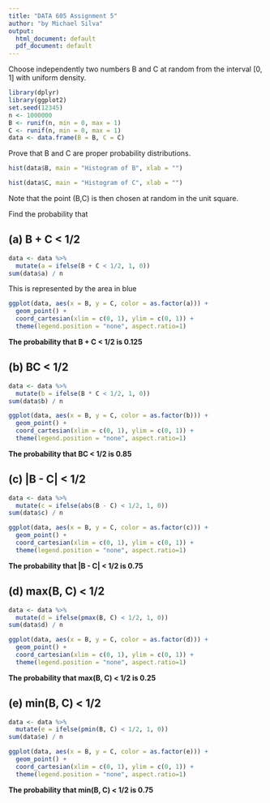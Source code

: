 ---
title: "DATA 605 Assignment 5"
author: "by Michael Silva"
output:
  html_document: default
  pdf_document: default
---

Choose independently two numbers B and C at random from the interval [0, 1] with uniform density. 

```{r, message=FALSE}
library(dplyr)
library(ggplot2)
set.seed(12345)
n <- 1000000
B <- runif(n, min = 0, max = 1)
C <- runif(n, min = 0, max = 1)
data <- data.frame(B = B, C = C)
```

Prove that B and C are proper probability distributions. 

```{r, echo=FALSE}
hist(data$B, main = "Histogram of B", xlab = "")
```


```{r, echo=FALSE}
hist(data$C, main = "Histogram of C", xlab = "")
```

Note that the point (B,C) is then chosen at random in the unit square.

Find the probability that

## (a) B + C < 1/2

```{r, message=FALSE}
data <- data %>%
  mutate(a = ifelse(B + C < 1/2, 1, 0))
sum(data$a) / n
```

This is represented by the area in blue

```{r echo=FALSE, cache=TRUE}
ggplot(data, aes(x = B, y = C, color = as.factor(a))) +
  geom_point() +
  coord_cartesian(xlim = c(0, 1), ylim = c(0, 1)) + 
  theme(legend.position = "none", aspect.ratio=1)
```

**The probability that B + C < 1/2 is 0.125**

## (b) BC < 1/2

```{r}
data <- data %>%
  mutate(b = ifelse(B * C < 1/2, 1, 0))
sum(data$b) / n
```

```{r echo=FALSE, cache=TRUE}
ggplot(data, aes(x = B, y = C, color = as.factor(b))) +
  geom_point() +
  coord_cartesian(xlim = c(0, 1), ylim = c(0, 1)) + 
  theme(legend.position = "none", aspect.ratio=1)
```

**The probability that BC < 1/2 is 0.85**

## (c) |B - C| < 1/2

```{r}
data <- data %>%
  mutate(c = ifelse(abs(B - C) < 1/2, 1, 0))
sum(data$c) / n
```

```{r echo=FALSE, cache=TRUE}
ggplot(data, aes(x = B, y = C, color = as.factor(c))) +
  geom_point() +
  coord_cartesian(xlim = c(0, 1), ylim = c(0, 1)) + 
  theme(legend.position = "none", aspect.ratio=1)
```

**The probability that |B - C| < 1/2 is 0.75**

## (d) max(B, C) < 1/2

```{r}
data <- data %>%
  mutate(d = ifelse(pmax(B, C) < 1/2, 1, 0))
sum(data$d) / n
```

```{r echo=FALSE, cache=TRUE}
ggplot(data, aes(x = B, y = C, color = as.factor(d))) +
  geom_point() +
  coord_cartesian(xlim = c(0, 1), ylim = c(0, 1)) + 
  theme(legend.position = "none", aspect.ratio=1)
```

**The probability that max(B, C) < 1/2 is 0.25**

## (e) min(B, C) < 1/2

```{r}
data <- data %>%
  mutate(e = ifelse(pmin(B, C) < 1/2, 1, 0))
sum(data$e) / n
```

```{r echo=FALSE, cache=TRUE}
ggplot(data, aes(x = B, y = C, color = as.factor(e))) +
  geom_point() +
  coord_cartesian(xlim = c(0, 1), ylim = c(0, 1)) + 
  theme(legend.position = "none", aspect.ratio=1)
```

**The probability that min(B, C) < 1/2 is 0.75**